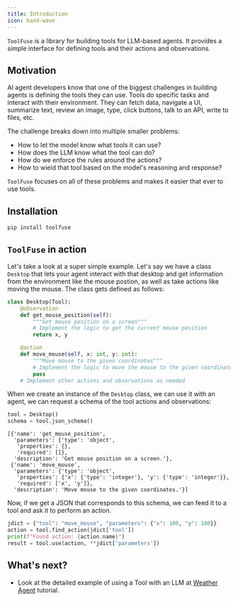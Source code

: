 ```yaml
---
title: Introduction
icon: hand-wave
---
```


`ToolFuse` is a library for building tools for LLM-based agents. 
It provides a simple interface for defining tools and their actions and observations.

## Motivation

AI agent developers know that one of the biggest challenges in building agents is defining the tools they can use. 
Tools do specific tasks and interact with their environment. They can fetch data, navigate a UI, summarize text, 
review an image, type, click buttons, talk to an API, write to files, etc.

The challenge breaks down into multiple smaller problems:

* How to let the model know what tools it can use?
* How does the LLM know what the tool can do?
* How do we enforce the rules around the actions?
* How to wield that tool based on the model's reasoning and response?

`ToolFuse` focuses on all of these problems and makes it easier that ever to use tools. 

## Installation

```
pip install toolfuse
```

## `ToolFuse` in action

Let's take a look at a super simple example. Let's say we have a class `Desktop` that lets your agent 
interact with that desktop and get information from the environment like the mouse postion, as well as 
take actions like moving the mouse. The class gets defined as follows:

```python
class Desktop(Tool):
    @observation
    def get_mouse_position(self):
        """Get mouse position on a screen"""
        # Implement the logic to get the current mouse position
        return x, y

    @action
    def move_mouse(self, x: int, y: int):
        """Move mouse to the given coordinates"""
        # Implement the logic to move the mouse to the given coordinates
        pass
    # Implement other actions and observations as needed
```

When we create an instance of the `Desktop` class, we can use it with an agent, we can request a schema of the tool actions and observations:

```python
tool = Desktop()
schema = tool.json_schema()
```

```
[{'name': 'get_mouse_position',
  'parameters': {'type': 'object', 
   'properties': {}, 
   'required': []},
  'description': 'Get mouse position on a screen.'},
 {'name': 'move_mouse',
  'parameters': {'type': 'object',
   'properties': {'x': {'type': 'integer'}, 'y': {'type': 'integer'}},
   'required': ['x', 'y']},
  'description': 'Move mouse to the given coordinates.'}]
```

Now, if we get a JSON that corresponds to this schema, we can feed it to a tool and ask it to perform an action.

```python
jdict = {"tool": "move_mouse", "parameters": {"x": 100, "y": 100}}
action = tool.find_action(jdict['tool'])
print(f"Found action: {action.name}")
result = tool.use(action, **jdict['parameters'])
```

## What's next?

* Look at the detailed example of using a Tool with an LLM at [Weather Agent](./weather_agent) tutorial.




